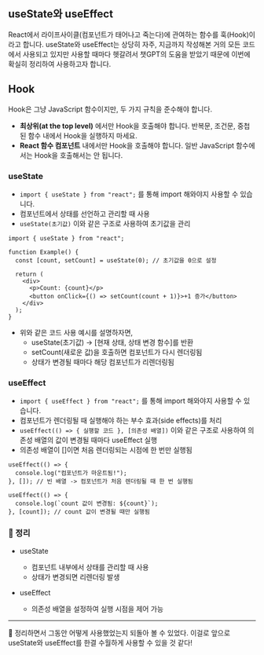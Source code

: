 ## useState와 useEffect

React에서 라이프사이클(컴포넌트가 태어나고 죽는다)에 관여하는 함수를 훅(Hook)이라고 합니다.
useState와 useEffect는 상당히 자주, 지금까지 작성해본 거의 모든 코드에서 사용되고 있지만 사용할 때마다 헷갈려서 챗GPT의 도움을 받았기 때문에 이번에 확실히 정리하여 사용하고자 합니다.

## Hook
Hook은 그냥 JavaScript 함수이지만, 두 가지 규칙을 준수해야 합니다.
- **최상위(at the top level)** 에서만 Hook을 호출해야 합니다. 반복문, 조건문, 중첩된 함수 내에서 Hook을 실행하지 마세요.
- **React 함수 컴포넌트** 내에서만 Hook을 호출해야 합니다. 일반 JavaScript 함수에서는 Hook을 호출해서는 안 됩니다.

### useState

- `import { useState } from "react";` 를 통해 import 해와야지 사용할 수 있습니다.
- 컴포넌트에서 상태를 선언하고 관리할 때 사용
- `useState(초기값)` 이와 같은 구조로 사용하여 초기값을 관리

```
import { useState } from "react";

function Example() {
  const [count, setCount] = useState(0); // 초기값을 0으로 설정

  return (
    <div>
      <p>Count: {count}</p>
      <button onClick={() => setCount(count + 1)}>+1 증가</button>
    </div>
  );
}
```

- 위와 같은 코드 사용 예시를 설명하자면,
  - useState(초기값) → [현재 상태, 상태 변경 함수]를 반환
  - setCount(새로운 값)을 호출하면 컴포넌트가 다시 렌더링됨
  - 상태가 변경될 때마다 해당 컴포넌트가 리렌더링됨

### useEffect

- `import { useEffect } from "react";` 를 통해 import 해와야지 사용할 수 있습니다.
- 컴포넌트가 렌더링될 때 실행해야 하는 부수 효과(side effects)를 처리
- `useEffect(() => { 실행할 코드 }, [의존성 배열])` 이와 같은 구조로 사용하여 의존성 배열의 값이 변경될 때마다 useEffect 실행
- 의존성 배열이 []이면 처음 렌더링되는 시점에 한 번만 실행됨

```
useEffect(() => {
  console.log("컴포넌트가 마운트됨!");
}, []); // 빈 배열 -> 컴포넌트가 처음 렌더링될 때 한 번 실행됨
```

```
useEffect(() => {
  console.log(`count 값이 변경됨: ${count}`);
}, [count]); // count 값이 변경될 때만 실행됨
```

### 📝 정리
- useState
  - 컴포넌트 내부에서 상태를 관리할 때 사용
  - 상태가 변경되면 리렌더링 발생

- useEffect
  - 의존성 배열을 설정하여 실행 시점을 제어 가능

---


💬 정리하면서 그동안 어떻게 사용했었는지 되돌아 볼 수 있었다. 이걸로 앞으로 useState와 useEffect를 한결 수월하게 사용할 수 있을 것 같다!